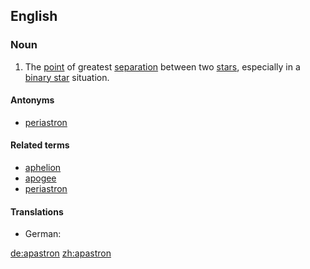 ==English==

===Noun===
{{en-noun}}

# {{astronomy}} The [[point]] of greatest [[separation]] between two [[star]]s, especially in a [[binary star]] situation.

====Antonyms====
* [[periastron]]

====Related terms====
* [[aphelion]]
* [[apogee]]
* [[periastron]]

====Translations====
{{trans-top}}
* German: {{t+|de|Apastron}}
{{trans-mid}}
{{trans-bottom}}

[[de:apastron]]
[[zh:apastron]]